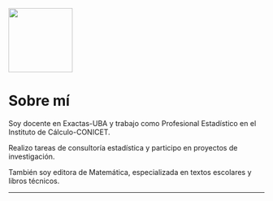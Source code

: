 ![](foto.png){width="126"}

# Sobre mí {#sobremi .unnumbered}

Soy docente en Exactas-UBA y trabajo como Profesional Estadístico en el Instituto de Cálculo-CONICET. 

Realizo tareas de consultoría estadística y participo en proyectos de investigación.

También soy editora de Matemática, especializada en textos escolares y libros técnicos. 

------------------------------------------------------------------------
